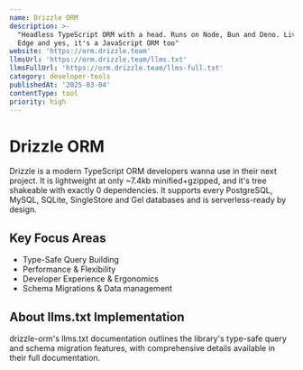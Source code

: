```yaml
---
name: Drizzle ORM
description: >-
  "Headless TypeScript ORM with a head. Runs on Node, Bun and Deno. Lives on the
  Edge and yes, it's a JavaScript ORM too"
website: 'https://orm.drizzle.team'
llmsUrl: 'https://orm.drizzle.team/llms.txt'
llmsFullUrl: 'https://orm.drizzle.team/llms-full.txt'
category: developer-tools
publishedAt: '2025-03-04'
contentType: tool
priority: high
---
```


# Drizzle ORM

Drizzle is a modern TypeScript ORM developers wanna use in their next project. It is lightweight at only ~7.4kb minified+gzipped, and it's tree shakeable with exactly 0 dependencies. It supports every PostgreSQL, MySQL, SQLite, SingleStore and Gel databases and is serverless-ready by design.

## Key Focus Areas

- Type-Safe Query Building
- Performance & Flexibility
- Developer Experience & Ergonomics
- Schema Migrations & Data management

## About llms.txt Implementation

drizzle-orm's llms.txt documentation outlines the library's type-safe query and schema migration features, with comprehensive details available in their full documentation.

